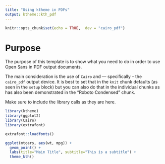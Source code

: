 ```yaml
---
title: "Using ktheme in PDFs"
output: ktheme::kth_pdf
---
```


  ```r
knitr::opts_chunk$set(echo = TRUE,  dev = "cairo_pdf")
```

# Purpose

The purpose of this template is to show what you need to do in order to use
Open Sans in PDF output documents.

The main consideration is the use of `Cairo` and --- specifically -- the `cairo_pdf`
output device. It is best to set that in the `knit` chunk defaults (as seen in
the `setup` block) but you can also do that in the individual chunks as has also been
demonstrated in the "Roboto Condensed" chunk.

Make sure to include the library calls as they are here.

```r
library(ktheme)
library(ggplot2)
library(Cairo)
library(extrafont)

extrafont::loadfonts()
```

```r
ggplot(mtcars, aes(wt, mpg)) +
  geom_point() +
  labs(title="Main Title", subtitle="This is a subtitle") +
  theme_kth()
```
